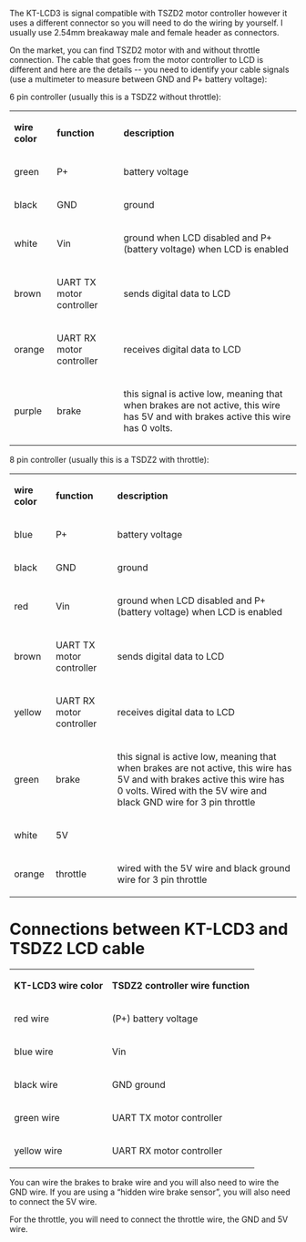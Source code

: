 The KT-LCD3 is signal compatible with TSZD2 motor controller however it uses a different connector so you will need to do the wiring by yourself. I usually use 2.54mm breakaway male and female header as connectors.

On the market, you can find TSZD2 motor with and without throttle connection. The cable that goes from the motor controller to LCD is different and here are the details -- you need to identify your cable signals (use a multimeter to measure between GND and P+ battery voltage):

6 pin controller (usually this is a TSDZ2 without throttle):
{|
| '''wire color''' || '''function''' || '''description'''
|-
| green || P+ || battery voltage
|-
| black || GND || ground
|-
| white || Vin || ground when LCD disabled and P+ (battery voltage) when LCD is  enabled
|-
| brown || UART TX motor controller || sends digital data to LCD
|-
| orange || UART RX motor controller || receives digital data to LCD
|-
| purple || brake || this signal is active low, meaning that when brakes are not active, this wire has 5V and with brakes active this wire has 0 volts.
|}

8 pin controller (usually this is a TSDZ2 with throttle):
{|
| '''wire color''' || '''function''' || '''description'''
|-
| blue || P+ || battery voltage
|-
| black || GND || ground
|-
| red || Vin || ground when LCD disabled and P+ (battery voltage) when LCD is enabled
|-
| brown || UART TX motor controller || sends digital data to LCD
|-
| yellow || UART RX motor controller || receives digital data to LCD
|-
| green || brake || this signal is active low, meaning that when brakes are not active, this wire has 5V and with brakes active this wire has 0 volts. Wired with the 5V wire and black GND wire for 3 pin throttle
|-
| white || 5V ||
|-
| orange || throttle || wired with the 5V wire and black ground wire for 3 pin throttle
|}

= Connections between KT-LCD3 and TSDZ2 LCD cable =
{|
| '''KT-LCD3 wire color''' || '''TSDZ2 controller wire function'''
|-
| red wire || (P+) battery voltage
|-
| blue wire || Vin
|-
| black wire || GND ground
|-
| green wire || UART TX motor controller
|-
| yellow wire || UART RX motor controller
|}

You can wire the brakes to brake wire and you will also need to wire the GND wire. If you are using a “hidden wire brake sensor”, you will also need to connect the 5V wire.

For the throttle, you will need to connect the throttle wire, the GND and 5V wire.